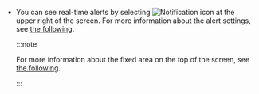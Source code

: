 -   You can see real-time alerts by selecting ![Notification icon](/img/ico-noti.svg) at the upper right of the screen. For more information about the alert settings, see [the following](set-notice).

    :::note

    For more information about the fixed area on the top of the screen, see [the following](../main-ui-intro).

    :::
